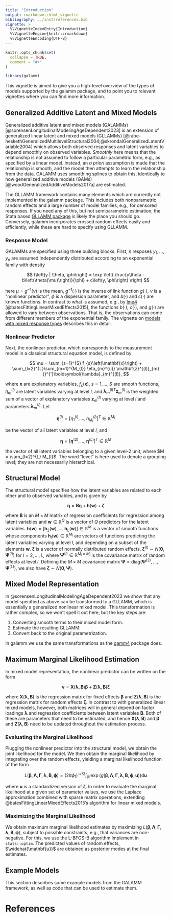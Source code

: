 ```yaml
---
title: "Introduction"
output: rmarkdown::html_vignette
bibliography: ../inst/references.bib
vignette: >
  %\VignetteIndexEntry{Introduction}
  %\VignetteEngine{knitr::rmarkdown}
  %\VignetteEncoding{UTF-8}
---
```


```r
knitr::opts_chunk$set(
  collapse = TRUE,
  comment = "#>"
)
```

```r
library(galamm)
```

This vignette is aimed to give you a high-level overview of the types of models supported by the galamm package, and to point you to relevant vignettes where you can find more information.

## Generalized Additive Latent and Mixed Models

Generalized additive latent and mixed models (GALAMMs) [@sorensenLongitudinalModelingAgeDependent2023] is an extension of generalized linear latent and mixed models (GLLAMMs) [@rabe-heskethGeneralizedMultilevelStructural2004;@skrondalGeneralizedLatentVariable2004] which allows both observed responses and latent variables to depend smoothly on observed variables. *Smoothly* here means that the relationship is not assumed to follow a particular parametric form, e.g., as specified by a linear model. Instead, an *a priori* assumption is made that the relationship is smooth, and the model then attempts to learn the relationship from the data. GALAMM uses smoothing splines to obtain this, identically to how generalized additive models (GAMs) [@woodGeneralizedAdditiveModels2017a] are estimated.

The GLLAMM framework contains many elements which are currently not implemented in the galamm package. This includes both nonparametric random effects and a large number of model families, e.g., for censored responses. If you need any of this, but not semiparametric estimation, the Stata based [GLLAMM package](http://www.gllamm.org/) is likely the place you should go. Conversely, galamm incorporates crossed random effects easily and efficiently, while these are hard to specify using GLLAMM.


### Response Model

GALAMMs are specified using three building blocks. First, $n$ resposes $y_{1}, \dots, y_{n}$ are assumed independently distributed according to an exponential family with density

$$
f\left(y | \theta, \phi\right) = \exp \left( \frac{y\theta - b\left(\theta(\mu)\right)}{\phi} + c\left(y, \phi\right) \right)
$$

here $\mu = g^{-1}(\nu)$ is the mean, $g^{-1}(\cdot)$ is the inverse of link function $g(\cdot)$, $\nu$ is a "nonlinear predictor", $\phi$ is a dispersion parameter, and $b(\cdot)$ and $c(\cdot)$ are known functions. In contrast to what is assumed, e.g., by [lme4](https://cran.r-project.org/package=lme4) [@batesFittingLinearMixedEffects2015], the functions $b(\cdot)$, $c(\cdot)$, and $g(\cdot)$ are allowed to vary between observations. That is, the observations can come from different members of the exponential family. The vignette on [models with mixed response types](https://lcbc-uio.github.io/galamm/articles/mixed_response.html) describes this in detail.

### Nonlinear Predictor

Next, the nonlinear predictor, which corresponds to the measurement model in a classical structural equation model, is defined by

$$
\nu = \sum_{s=1}^{S} f_{s}\left(\mathbf{x}\right) + \sum_{l=2}^{L}\sum_{m=1}^{M_{l}} \eta_{m}^{(l)} \mathbf{z}^{(l)}_{m}{}^{'}\boldsymbol{\lambda}_{m}^{(l)},
$$

where $\mathbf{x}$ are explanatory variables, $f_{s}(\mathbf{x})$, $s=1,\dots,S$ are smooth functions, $\eta_{m}^{(l)}$ are latent variables varying at level $l$, and $\boldsymbol{\lambda}_{m}^{(l)}{}^{T} \mathbf{z}_{m}^{(l)}$ is the weighted sum of a vector of explanatory variables $\mathbf{z}_{m}^{(l)}$ varying at level $l$ and parameters $\boldsymbol{\lambda}_{m}^{(l)}$. Let

$$\boldsymbol{\eta}^{(l)} = [\eta_{1}^{(l)}, \dots, \eta_{M_{l}}^{(l)}]^{T} \in \mathbb{R}^{M_{l}}$$ 

be the vector of all latent variables at level $l$, and 

$$\boldsymbol{\eta} = [\boldsymbol{\eta}^{(2)}, \dots, \boldsymbol{\eta}^{(L)}]^{T} \in \mathbb{R}^{M}$$ 

the vector of all latent variables belonging to a given level-2 unit, where $M = \sum_{l=2}^{L} M_{l}$. The word "level" is here used to denote a grouping level; they are not necessarily hierarchical.

## Structural Model

The structural model specifies how the latent variables are related to each other and to observed variables, and is given by

$$
\boldsymbol{\eta} = \mathbf{B}\boldsymbol{\eta} + \mathbf{h}\left(\mathbf{w}\right)
+ \boldsymbol{\zeta}
$$


where $\mathbf{B}$ is an $M \times M$ matrix of regression coefficients for regression among latent variables and $\mathbf{w} \in \mathbb{R}^{Q}$ is a vector of $Q$ predictors for the latent variables. $\mathbf{h}(\mathbf{w}) = [\mathbf{h}_{2}(\mathbf{w}), \dots, \mathbf{h}_{L}(\mathbf{w})] \in \mathbb{R}^{M}$ is a vector of smooth functions whose components $\mathbf{h}_{l}(\mathbf{w}) \in \mathbb{R}^{M_{l}}$ are vectors of functions predicting the latent variables varying at level $l$, and depending on a subset of the elements $\mathbf{w}$. $\boldsymbol{\zeta}$ is a vector of normally distributed random effects, $\boldsymbol{\zeta}^{(l)} \sim N(\mathbf{0}, \boldsymbol{\Psi}^{(l)})$ for $l=2,\dots,L$, where $\boldsymbol{\Psi}^{(l)} \in \mathbb{R}^{M_{l} \times M_{l}}$ is the covariance matrix of random effects at level $l$. Defining the $M \times M$ covariance matrix $\boldsymbol{\Psi} = \text{diag}(\boldsymbol{\Psi}^{(2)}, \dots, \boldsymbol{\Psi}^{(L)})$, we also have $\boldsymbol{\zeta} \sim N(\mathbf{0}, \boldsymbol{\Psi})$. 

## Mixed Model Representation

In @sorensenLongitudinalModelingAgeDependent2023 we show that any model specified as above can be transformed to a GLLAMM, which is essentially a generalized nonlinear mixed model. This transformation is rather complex, so we won't spell it out here, but the key steps are:

1. Converting smooth terms to their mixed model form.
2. Estimate the resulting GLLAMM.
3. Convert back to the original parametrization.

In galamm we use the same transformations as the [gamm4](https://CRAN.R-project.org/package=gamm4) package does.

## Maximum Marginal Likelihood Estimation

In mixed model representation, the nonlinear predictor can be written on the form

$$
\boldsymbol{\nu} = \mathbf{X}(\boldsymbol{\lambda}, \mathbf{B}) \boldsymbol{\beta} +  \mathbf{Z}(\boldsymbol{\lambda}, \mathbf{B}) \boldsymbol{\zeta}
$$

where $\mathbf{X}(\boldsymbol{\lambda}, \mathbf{B})$ is the regression matrix for fixed effects $\boldsymbol{\beta}$ and $\mathbf{Z}(\boldsymbol{\lambda}, \mathbf{B})$ is the regression matrix for random effects $\boldsymbol{\zeta}$. In contrast to with generalized linear mixed models, however, both matrices will in general depend on factor loadings $\boldsymbol{\lambda}$ and regression coefficients between latent variables $\mathbf{B}$. Both of these are parameters that need to be estimated, and hence $\mathbf{X}(\boldsymbol{\lambda}, \mathbf{B})$ and $\boldsymbol{\beta}$ and $\mathbf{Z}(\boldsymbol{\lambda}, \mathbf{B})$ need to be updated throughout the estimation process.

### Evaluating the Marginal Likelihood

Plugging the nonlinear predictor into the structural model, we obtain the joint likelihood for the model. We then obtain the marginal likelihood by integrating over the random effects, yielding a marginal likelihood function of the form

$$
L\left(\boldsymbol{\beta}, \boldsymbol{\Lambda}, \boldsymbol{\Gamma}, \boldsymbol{\lambda}, \mathbf{B}, \boldsymbol{\phi}\right) =  \left(2 \pi \phi_{1}\right)^{-r/2}  \int_{\mathbb{R}^{r}} \exp\left( g\left(\boldsymbol{\beta}, \boldsymbol{\Lambda}, \boldsymbol{\Gamma}, \boldsymbol{\lambda}, \mathbf{B}, \boldsymbol{\phi}, \mathbf{u}\right) \right) \text{d} \mathbf{u}
$$

where $\mathbf{u}$ is a standardized version of $\boldsymbol{\zeta}$. In order to evaluate the marginal likelihood at a given set of parameter values, we use the Laplace approximation combined with sparse matrix operations, extending @batesFittingLinearMixedEffects2015's algorithm for linear mixed models.

### Maximizing the Marginal Likelihood

We obtain maximum marginal likelihood estimates by maximizing $L\left(\boldsymbol{\beta}, \boldsymbol{\Lambda}, \boldsymbol{\Gamma}, \boldsymbol{\lambda}, \mathbf{B}, \boldsymbol{\phi}\right)$, subject to possible constraints, e.g., that variances are non-negative. For this, we use the L-BFGS-B algorithm implement in `stats::optim`. The predicted values of random effects, $\widehat{\mathbf{u}}$ are obtained as posterior modes at the final estimates.

## Example Models 

This section describes some example models from the GALAMM framework, as well as code that can be used to estimate them.




# References
